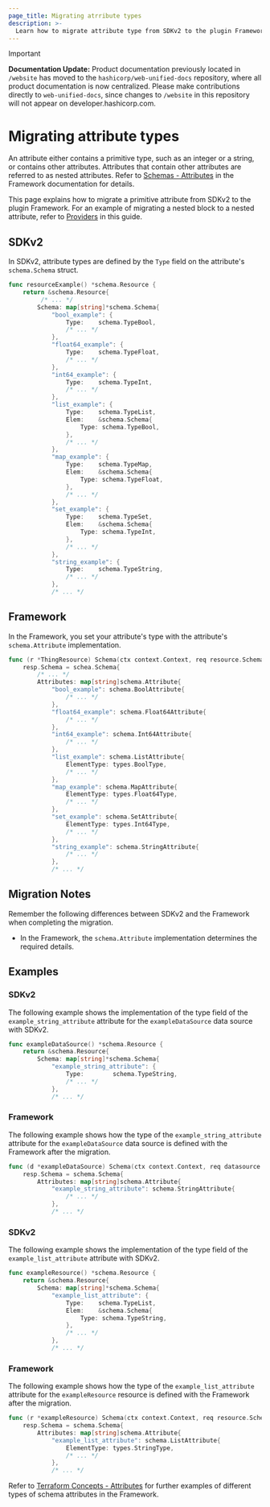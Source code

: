 ```yaml
---
page_title: Migrating atrribute types
description: >-
  Learn how to migrate attribute type from SDKv2 to the plugin Framework.
---
```


> [!IMPORTANT]  
> **Documentation Update:** Product documentation previously located in `/website` has moved to the `hashicorp/web-unified-docs` repository, where all product documentation is now centralized. Please make contributions directly to `web-unified-docs`, since changes to `/website` in this repository will not appear on developer.hashicorp.com.

# Migrating attribute types

An attribute either contains a primitive type, such as an integer or a string, or contains other attributes. Attributes
that contain other attributes are referred to as nested attributes. Refer to
[Schemas - Attributes](/terraform/plugin/framework/schemas#type) in the Framework documentation for details.

This page explains how to migrate a primitive attribute from SDKv2 to the plugin Framework. For an example of
migrating a nested block to a nested attribute, refer to [Providers](/terraform/plugin/framework/migrating/providers#example-1) in
this guide.

## SDKv2

In SDKv2, attribute types are defined by the `Type` field on the attribute's `schema.Schema` struct.

```go
func resourceExample() *schema.Resource {
    return &schema.Resource{
         /* ... */
        Schema: map[string]*schema.Schema{
            "bool_example": {
                Type:    schema.TypeBool,
                /* ... */
            },
            "float64_example": {
                Type:    schema.TypeFloat,
                /* ... */
            },
            "int64_example": {
                Type:    schema.TypeInt,
                /* ... */
            },
            "list_example": {
                Type:    schema.TypeList,
                Elem:    &schema.Schema{
			        Type: schema.TypeBool,
		        },
                /* ... */
            },
            "map_example": {
                Type:    schema.TypeMap,
                Elem:    &schema.Schema{
			        Type: schema.TypeFloat,
		        },
                /* ... */
            },
            "set_example": {
                Type:    schema.TypeSet,
                Elem:    &schema.Schema{
			        Type: schema.TypeInt,
		        },
                /* ... */
            },
            "string_example": {
                Type:    schema.TypeString,
                /* ... */
            },
            /* ... */
```
## Framework

In the Framework, you set your attribute's type with the attribute's `schema.Attribute` implementation.

```go
func (r *ThingResource) Schema(ctx context.Context, req resource.SchemaRequest, resp *resource.SchemaResponse) {
    resp.Schema = schea.Schema{
        /* ... */
        Attributes: map[string]schema.Attribute{
            "bool_example": schema.BoolAttribute{
				/* ... */
			},
			"float64_example": schema.Float64Attribute{
				/* ... */
			},
			"int64_example": schema.Int64Attribute{
				/* ... */
			},
			"list_example": schema.ListAttribute{
				ElementType: types.BoolType,
				/* ... */
			},
			"map_example": schema.MapAttribute{
				ElementType: types.Float64Type,
				/* ... */
			},
			"set_example": schema.SetAttribute{
				ElementType: types.Int64Type,
				/* ... */
			},
			"string_example": schema.StringAttribute{
				/* ... */
			},
            /* ... */
```

## Migration Notes

Remember the following differences between SDKv2 and the Framework when completing the migration.

- In the Framework, the `schema.Attribute` implementation determines the required details.

## Examples

### SDKv2

The following example shows the implementation of the type field of the `example_string_attribute` attribute
for the `exampleDataSource` data source with SDKv2.

```go
func exampleDataSource() *schema.Resource {
    return &schema.Resource{
        Schema: map[string]*schema.Schema{
            "example_string_attribute": {
                Type:        schema.TypeString,
                /* ... */
            },
            /* ... */
```

### Framework

The following example shows how the type of the `example_string_attribute` attribute for the `exampleDataSource` data
source is defined with the Framework after the migration.

```go
func (d *exampleDataSource) Schema(ctx context.Context, req datasource.SchemaRequest, resp *datasource.SchemaResponse) {
    resp.Schema = schema.Schema{
        Attributes: map[string]schema.Attribute{
            "example_string_attribute": schema.StringAttribute{
                /* ... */
            },
            /* ... */
```

### SDKv2

The following example shows the implementation of the type field of the `example_list_attribute`
attribute with SDKv2.

```go
func exampleResource() *schema.Resource {
    return &schema.Resource{
        Schema: map[string]*schema.Schema{
            "example_list_attribute": {
                Type:    schema.TypeList,
                Elem:    &schema.Schema{
			        Type: schema.TypeString,
		        },
                /* ... */
            },
            /* ... */
```

### Framework

The following example shows how the type of the `example_list_attribute` attribute for the `exampleResource` resource
is defined with the Framework after the migration.

```go
func (r *exampleResource) Schema(ctx context.Context, req resource.SchemaRequest, resp *resource.SchemaResponse) {
    resp.Schema = schema.Schema{
        Attributes: map[string]schema.Attribute{
            "example_list_attribute": schema.ListAttribute{
                ElementType: types.StringType,
                /* ... */
            },
            /* ... */
```

Refer to [Terraform Concepts - Attributes](/terraform/plugin/framework/handling-data/terraform-concepts#attributes)
for further examples of different types of schema attributes in the Framework.
